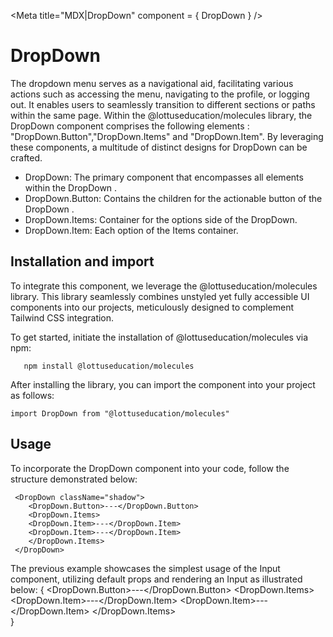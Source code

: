 

<Meta title="MDX|DropDown" component = { DropDown } />

# DropDown 


The dropdown menu serves as a navigational aid, facilitating various actions such as accessing the menu, navigating to the profile, or logging out. It enables users to seamlessly transition to different sections or paths within the same page.
Within the @lottuseducation/molecules library, the DropDown component comprises the following elements : "DropDown.Button","DropDown.Items" and "DropDown.Item". By leveraging these components, a multitude of distinct designs for DropDown can be crafted.

- DropDown: The primary component that encompasses all elements within the DropDown .
- DropDown.Button: Contains the children for the actionable button of the DropDown .
- DropDown.Items: Container for the options side of the DropDown. 
- DropDown.Item: Each option of the Items container. 

## Installation and import

To integrate this component, we leverage the @lottuseducation/molecules library. This library seamlessly combines unstyled
yet fully accessible UI components into our projects, meticulously designed to complement Tailwind CSS integration.

To get started, initiate the installation of @lottuseducation/molecules via npm:

```
   npm install @lottuseducation/molecules
```


After installing the library, you can import the component into your project as follows:

`import DropDown from "@lottuseducation/molecules"`


## Usage


To incorporate the DropDown component into your code, follow the structure demonstrated below:

```
 <DropDown className="shadow">
    <DropDown.Button>---</DropDown.Button>
    <DropDown.Items>
    <DropDown.Item>---</DropDown.Item>
    <DropDown.Item>---</DropDown.Item>
    </DropDown.Items>    
 </DropDown>
```
The previous example showcases the simplest usage of the Input component, utilizing default props and rendering an Input
as illustrated below:
{
    <DropDown className="shadow">
    <DropDown.Button>---</DropDown.Button>
    <DropDown.Items>
    <DropDown.Item>---</DropDown.Item>
    <DropDown.Item>---</DropDown.Item>
    </DropDown.Items>    
    </DropDown>
 }

